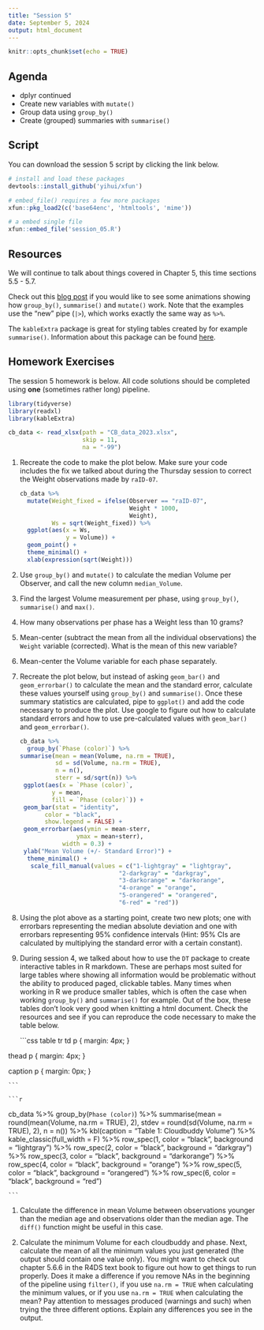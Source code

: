 ```yaml
---
title: "Session 5"
date: September 5, 2024
output: html_document
---
```


```r
knitr::opts_chunk$set(echo = TRUE)
```

## Agenda

* dplyr continued
* Create new variables with `mutate()`
* Group data using `group_by()`
* Create (grouped) summaries with `summarise()` 


## Script

You can download the session 5 script by clicking the link below.

<!-- to add scripts -->


```r

# install and load these packages
devtools::install_github('yihui/xfun')

# embed_file() requires a few more packages
xfun::pkg_load2(c('base64enc', 'htmltools', 'mime'))
```



```r
# a embed single file
xfun::embed_file('session_05.R')
```




## Resources

We will continue to talk about things covered in Chapter 5, this time sections 5.5 - 5.7. 

Check out this [blog post](https://www.andrewheiss.com/blog/2024/04/04/group_by-summarize-ungroup-animations/) if you would like to see some animations showing how `group_by()`, `summarise()` and `mutate()` work. Note that the examples use the "new" pipe (`|>`), which works exactly the same way as `%>%`. 

The `kableExtra` package is great for styling tables created by for example `summarise()`. Information about this package can be found [here](https://cran.r-project.org/web/packages/kableExtra/vignettes/awesome_table_in_html.html).


## Homework Exercises

The session 5 homework is below. All code solutions should be completed using **one** (sometimes rather long) pipeline. 

```r
library(tidyverse)
library(readxl)
library(kableExtra)

cb_data <- read_xlsx(path = "CB_data_2023.xlsx",
                     skip = 11,
                     na = "-99")

```

1. Recreate the code to make the plot below. Make sure your code includes the fix we talked about during the Thursday session to correct the Weight observations made by `raID-07`.

    ```r
    cb_data %>% 
      mutate(Weight_fixed = ifelse(Observer == "raID-07",
                                   Weight * 1000,
                                   Weight),
             Ws = sqrt(Weight_fixed)) %>% 
      ggplot(aes(x = Ws,
                 y = Volume)) +
      geom_point() +
      theme_minimal() +
      xlab(expression(sqrt(Weight)))

    ```

1. Use `group_by()` and `mutate()` to calculate the median Volume per Observer, and call the new column `median_Volume`.

1. Find the largest Volume measurement per phase, using `group_by()`, `summarise()` and `max()`. 

1. How many observations per phase has a Weight less than 10 grams? 

1. Mean-center (subtract the mean from all the individual observations) the `Weight` variable (corrected). What is the mean of this new variable?

1. Mean-center the Volume variable for each phase separately.

1. Recreate the plot below, but instead of asking `geom_bar()` and `geom_errorbar()` to calculate the mean and the standard error, calculate these values yourself using `group_by()` and `summarise()`. Once these summary statistics are calculated, pipe to `ggplot()` and add the code necessary to produce the plot. Use google to figure out how to calculate standard errors and how to use pre-calculated values with `geom_bar()` and `geom_errorbar()`.  

    ```r
    cb_data %>% 
      group_by(`Phase (color)`) %>% 
    summarise(mean = mean(Volume, na.rm = TRUE),
              sd = sd(Volume, na.rm = TRUE),
              n = n(),
              sterr = sd/sqrt(n)) %>% 
  ggplot(aes(x = `Phase (color)`,
             y = mean, 
             fill = `Phase (color)`)) +
  geom_bar(stat = "identity", 
           color = "black",
           show.legend = FALSE) +
  geom_errorbar(aes(ymin = mean-sterr, 
                    ymax = mean+sterr),
                width = 0.3) +
  ylab("Mean Volume (+/- Standard Error)") +
      theme_minimal() +
       scale_fill_manual(values = c("1-lightgray" = "lightgray",
                                "2-darkgray" = "darkgray",
                                "3-darkorange" = "darkorange",
                                "4-orange" = "orange",
                                "5-orangered" = "orangered",
                                "6-red" = "red")) 

    ```

1. Using the plot above as a starting point, create two new plots; one with errorbars representing the median absolute deviation and one with errorbars representing 95% confidence intervals (Hint: 95% CIs are calculated by multiplying the standard error with a certain constant). 

1. During session 4, we talked about how to use the `DT` package to create interactive tables in R markdown. These are perhaps most suited for large tables where showing all information would be problematic without the ability to produced paged, clickable tables. Many times when working in R we produce smaller tables, which is often the case when working `group_by()` and `summarise()` for example. Out of the box, these tables don't look very good when knitting a html document. Check the resources and see if you can reproduce the code necessary to make the table below. 


    ```css
table tr td p {
  margin: 4px;
}

thead p {
  margin: 4px;
}

caption p {
  margin: 0px;
}

    ```

    ```r
cb_data %>% 
      group_by(`Phase (color)`) %>% 
      summarise(mean = round(mean(Volume, na.rm = TRUE), 2),
                stdev = round(sd(Volume, na.rm = TRUE), 2),
                n = n()) %>% 
      kbl(caption = "Table 1: Cloudbuddy Volume") %>% 
      kable_classic(full_width = F) %>% 
      row_spec(1, color = "black", background = "lightgray") %>% 
      row_spec(2, color = "black", background = "darkgray") %>% 
      row_spec(3, color = "black", background = "darkorange") %>% 
      row_spec(4, color = "black", background = "orange") %>% 
      row_spec(5, color = "black", background = "orangered") %>% 
      row_spec(6, color = "black", background = "red") 
      
      
    ```

1. Calculate the difference in mean Volume between observations younger than the median age and observations older than the median age. The `diff()` function might be useful in this case. 

1. Calculate the minimum Volume for each cloudbuddy and phase. Next, calculate the mean of all the minimum values you just generated (the output should contain one value only). You might want to check out chapter 5.6.6 in the R4DS text book to figure out how to get things to run properly. Does it make a difference if you remove NAs in the beginning of the pipeline using `filter()`, if you use `na.rm = TRUE` when calculating the minimum values, or if you use `na.rm = TRUE` when calculating the mean? Pay attention to messages produced (warnings and such) when trying the three different options. Explain any differences you see in the output. 





 

   
